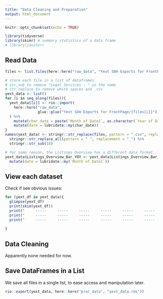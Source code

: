 ```yaml
---
title: "Data Cleaning and Preparation"
output: html_document
---
```


```r
knitr::opts_chunk$set(echo = TRUE)

library(tidyverse)
library(skimr) # summary statistics of a data frame
# library(janitor)

```

## Read Data

```r

files <- list.files(here::here("raw_data", "Yext SDH Exports for FrontPage/"))

# store each file in a list of dataframes. 
# str_sub to remove "Legal Services - " in the name
# str_replace to remove white spaces and .csv
yext_data <- list()
for (i in seq_along(files)){
  yext_data[[i]] <- rio::import(
    here::here("raw_data", 
               glue::glue("Yext SDH Exports for FrontPage/{files[i]}"))
  ) %>%
    mutate(char_date = paste(`Month of Date1`, as.character(`Year of Date1` ))) %>%
    mutate(date = lubridate::my(char_date))
}
names(yext_data) <- stringr::str_replace(files, pattern = ".csv", replacement = "") %>%
  stringr::str_replace_all(pattern = " ", replacement = "_") %>%
  stringr::str_sub(18)

# for some reason, the Listings Overview has a different data format...
yext_data$Listings_Overview_Bar_YOY <- yext_data$Listings_Overview_Bar_YOY %>% 
  mutate(date = lubridate::my(`Month of Date1`))

```


## View each dataset

Check if see obvious issues:

```r

for (yext_df in yext_data){
  glimpse(yext_df)
  print(skim(yext_df))
  print("     -----     -----     -----     -----     -----     -----     -----     -----     -----     ")
  print("     -----     -----     -----     -----     -----     -----     -----     -----     -----     ")
  print("     -----     -----     -----     -----     -----     -----     -----     -----     -----     ")
  
}

```


## Data Cleaning

Apparently none needed for now.

## Save DataFrames in a List

We save all files in a single list, to ease access and manipulation later.

```r

rio::export(yext_data, here::here("proc_data", "yext_data.rds"))

```






